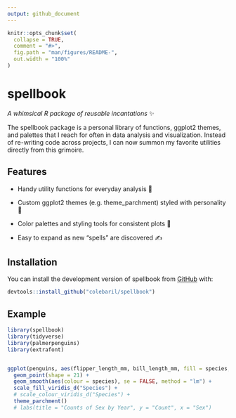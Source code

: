 ```yaml
---
output: github_document
---
```


<!-- README.md is generated from README.Rmd. Please edit that file -->

```r
knitr::opts_chunk$set(
  collapse = TRUE,
  comment = "#>",
  fig.path = "man/figures/README-",
  out.width = "100%"
)
```

# spellbook

<!-- badges: start -->
<!-- badges: end -->

*A whimsical R package of reusable incantations* ✨

The spellbook package is a personal library of functions, ggplot2 themes, and palettes that I reach for often in data analysis and visualization. Instead of re-writing code across projects, I can now summon my favorite utilities directly from this grimoire.

## Features

- Handy utility functions for everyday analysis 🧹

- Custom ggplot2 themes (e.g. theme_parchment) styled with personality 📜

- Color palettes and styling tools for consistent plots 🎨

- Easy to expand as new “spells” are discovered ✍️

## Installation

You can install the development version of spellbook from [GitHub](https://github.com/) with:

``` r
devtools::install_github("colebaril/spellbook")
```

## Example

```r
library(spellbook)
library(tidyverse)
library(palmerpenguins)
library(extrafont)


ggplot(penguins, aes(flipper_length_mm, bill_length_mm, fill = species, group = species)) +
  geom_point(shape = 21) +
  geom_smooth(aes(colour = species), se = FALSE, method = "lm") +
  scale_fill_viridis_d("Species") +
  # scale_colour_viridis_d("Species") +
  theme_parchment() 
  # labs(title = "Counts of Sex by Year", y = "Count", x = "Sex")



```



